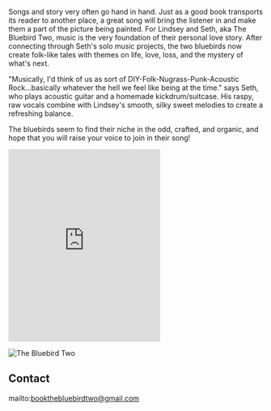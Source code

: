 <Banner />

<Container>
<p>Songs and story very often go hand in hand. Just as a good book transports its reader to another place, a great song will bring the listener in and make them a part of the picture being painted. For Lindsey and Seth, aka The Bluebird Two, music is the very foundation of their personal love story. After connecting through Seth's solo music projects, the two bluebirds now create folk-like tales with themes on life, love, loss, and the mystery of what's next.</p>
<p>"Musically, I'd think of us as sort of DIY-Folk-Nugrass-Punk-Acoustic Rock...basically whatever the hell we feel like being at the time." says Seth, who plays acoustic guitar and a homemade kickdrum/suitcase. His raspy, raw vocals combine with Lindsey's smooth, silky sweet melodies to create a refreshing balance.</p>
<p>The bluebirds seem to find their niche in the odd, crafted, and organic, and hope that you will raise your voice to join in their song!</p>


<iframe src="https://open.spotify.com/embed/track/2MqQM7yEcev2Goa6YSGch6" width="300" height="380" frameborder="0" allowtransparency="true" allow="encrypted-media"></iframe>

![The Bluebird Two](https://raw.githubusercontent.com/TBT2017/starter-musician-theme/master/content/images/BluebirdTwoLogo.png)

<Releases releases={props.releases} />

<Shows shows={props.shows} />

## Contact

<!--
  The `id="contact"` attribute below is for creating internal anchor link.
  You can remove/change it, but make sure you edit the corresponding link
  in src/gatsby-theme-musician/config/navigation.yml
  See: https://learn.freecodecamp.org/responsive-web-design/basic-html-and-html5/link-to-internal-sections-of-a-page-with-anchor-elements/
-->

<div id="contact" className="text-center">

mailto:bookthebluebirdtwo@gmail.com

</div>

</Container>
